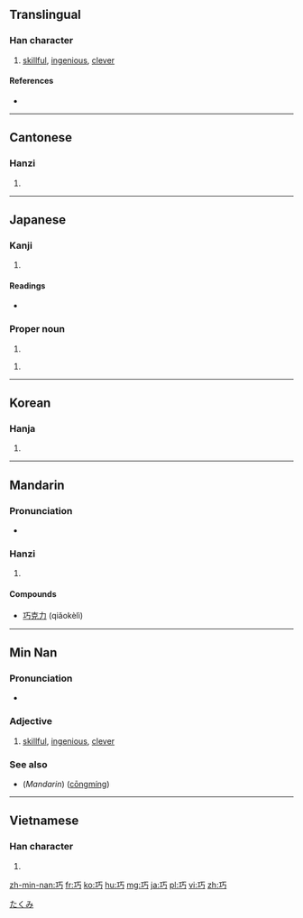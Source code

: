 ==Translingual==

===Han character===
{{Han char|rn=48|rad=工|as=02|sn=5|four=1112<sub>7</sub>|canj=一一女尸 (MMVS)}}

# [[skillful]], [[ingenious]], [[clever]]

====References====
* {{Han ref|kx=0325.090|dkj=08721|dj=0628.010|hdz=10412.010|uh=5DE7|ud=24039|bh=A5A9|bd=42409}}

----

==Cantonese==

===Hanzi===
{{yue-hanzi|jyut=|y=haau2}}

# {{defn|lang=yue|sort=工02}}

----

==Japanese==

===Kanji===
{{ja-kanji|grade=c|rs=工02}}

# {{defn|lang=ja|sort=工02}}

====Readings====
* {{ja-readings|on=[[こう]] (kō)|kun=[[たくみ]] (takumi), [[さとい]] (satoi)}}

===Proper noun===
{{ja-pos|k|proper|hira=たくみ|rom=Takumi}}

# {{given name|male|lang=ja}}

{{ja-pos|k|proper|hira=こう|rom=Kō}}

# {{given name|male|lang=ja}}

[[Category:Japanese male given names|たくみ]]

----

==Korean==

===Hanja===
{{ko-hanja|hangeul=[[교]]|rv=gyo|mr=kyo}}

# {{defn|lang=ko|sort=工02}}

----

==Mandarin==

===Pronunciation===
* {{audio|Zh-qiao.ogg|Audio}}

===Hanzi===
{{cmn-hanzi|pin=[[qiǎo]] ([[qiao3]])|wg=ch'iao<sup>3</sup>}}

# {{defn|lang=cmn|sort=工02}}

====Compounds====
* [[巧克力]] (qiǎokèlì)

----

==Min Nan==

===Pronunciation===
* {{IPA|[ kʰiau˥˧ ]|lang=nan}}

===Adjective===
{{nan-adj|ts|poj=khiáu|pojt=khiau2|rs=工02}}

# [[skillful]], [[ingenious]], [[clever]]

===See also===
* (''Mandarin'') {{zh-ts|聰明|聪明}} ([[cōngmíng]])

----

==Vietnamese==

===Han character===
{{vi-hantu|[[xảo]]|rs=工02}}

# {{defn|lang=vi|sort=工02}}

[[zh-min-nan:巧]]
[[fr:巧]]
[[ko:巧]]
[[hu:巧]]
[[mg:巧]]
[[ja:巧]]
[[pl:巧]]
[[vi:巧]]
[[zh:巧]]
